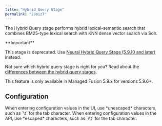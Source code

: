 ```yaml
---
title: "Hybrid Query Stage"
permalink: "23oiz7"
---
```


The Hybrid Query stage performs hybrid lexical-semantic search that combines BM25-type lexical search with KNN dense vector search via Solr.

<Note>
**Important**

This stage is deprecated. Use [Neural Hybrid Query Stage (5.9.10 and later)](/fusion/5.9/mb500k/neural-hybrid-query-stage) instead.
</Note>

Not sure which hybrid query stage is right for you? Read about the [differences between the hybrid query stages](/managed-fusion/5.9/00qy0k/differences-between-hybrid-query-stages).

<Note>
This feature is only available in Managed Fusion 5.9.x for versions 5.9.6+.
</Note>



## Configuration

<Tip>
When entering configuration values in the UI, use *unescaped* characters, such as `\t` for the tab character. When entering configuration values in the API, use *escaped* characters, such as `\\t` for the tab character.
</Tip>



<SchemaParamFields schema={schema}/>